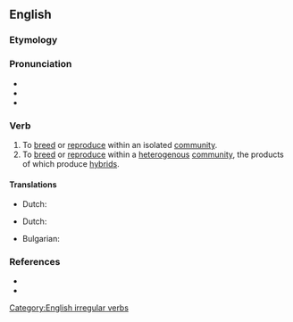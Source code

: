 ==English==

===Etymology===
{{prefix|en|inter|breed}}

===Pronunciation===
* {{IPA|en|/ɪnteɹˈbɹid/}}
* {{audio|en|LL-Q1860 (eng)-Vealhurl-interbreed.wav|Audio (UK)}}
* {{rhymes|en|iːd|s=3}}

===Verb===
{{en-verb|interbreeds|interbreeding|interbred}}

# To [[breed]] or [[reproduce]] within an isolated [[community]].
# To [[breed]] or [[reproduce]] within a [[heterogenous]] [[community]], the products of which produce [[hybrid]]s.

====Translations====
{{trans-top|to breed or reproduce within an isolated community}}
* Dutch: {{t|nl|intelen}}
{{trans-mid}}
{{trans-bottom}}

{{trans-top|to breed or reproduce within a heterogenous community, the products of which produce hybrids}}
* Dutch: {{t|nl|hybridiseren}}
{{trans-mid}}
* Bulgarian: {{t+|bg|кръстосвам}}
{{trans-bottom}}

===References===
* {{R:Century 1911}}
* {{R:Webster 1913}}

[[Category:English irregular verbs]]